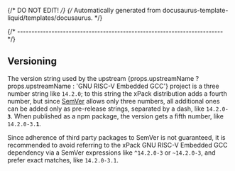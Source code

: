 {/* DO NOT EDIT! */}
{/* Automatically generated from docusaurus-template-liquid/templates/docusaurus. */}




{/* ------------------------------------------------------------------------ */}

## Versioning

The version string used by the
upstream {props.upstreamName ? props.upstreamName : 'GNU RISC-V Embedded GCC'} project
is a three number string
like <code>14.2.0</code>;
to this string the xPack distribution adds a fourth number,
but since [SemVer](https://semver.org) allows only three numbers,
all additional ones can
be added only as pre-release strings, separated by a dash,
like <code>14.2.0-<b>3</b></code>. When
published as a npm package, the version gets
a fifth number,
like <code>14.2.0-3.<b>1</b></code>.

Since adherence of third party packages to SemVer is not guaranteed,
it is recommended to avoid referring to the xPack GNU RISC-V Embedded GCC dependency via
a SemVer expressions
like <code>^14.2.0-3</code> or <code>~14.2.0-3</code>, and
prefer exact matches,
like <code>14.2.0-3.1</code>.
